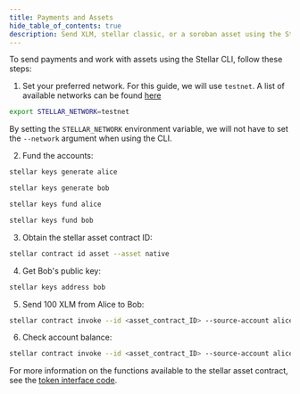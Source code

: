 ```yaml
---
title: Payments and Assets
hide_table_of_contents: true
description: Send XLM, stellar classic, or a soroban asset using the Stellar CLI
---
```


To send payments and work with assets using the Stellar CLI, follow these steps:

1. Set your preferred network. For this guide, we will use `testnet`. A list of available networks can be found [here](https://developers.stellar.org/docs/networks)

```bash
export STELLAR_NETWORK=testnet
```

By setting the `STELLAR_NETWORK` environment variable, we will not have to set the `--network` argument when using the CLI.

2. Fund the accounts:

```bash
stellar keys generate alice
```

```bash
stellar keys generate bob
```

```bash
stellar keys fund alice
```

```bash
stellar keys fund bob
```

3. Obtain the stellar asset contract ID:

```bash
stellar contract id asset --asset native
```

4. Get Bob's public key:

```bash
stellar keys address bob
```

5. Send 100 XLM from Alice to Bob:

```bash
stellar contract invoke --id <asset_contract_ID> --source-account alice  -- transfer --to <Bob_ID> --from alice --amount 100
```

6. Check account balance:

```bash
stellar contract invoke --id <asset_contract_ID> --source-account alice  -- balance --id <account ID>
```

For more information on the functions available to the stellar asset contract, see the [token interface code](https://developers.stellar.org/docs/tokens/token-interface#code).
